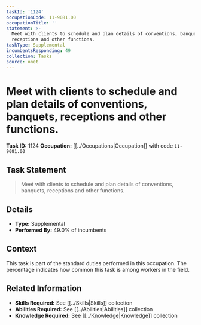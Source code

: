 ```yaml
---
taskId: '1124'
occupationCode: 11-9081.00
occupationTitle: ''
statement: >-
  Meet with clients to schedule and plan details of conventions, banquets,
  receptions and other functions.
taskType: Supplemental
incumbentsResponding: 49
collection: Tasks
source: onet
---
```

# Meet with clients to schedule and plan details of conventions, banquets, receptions and other functions.

**Task ID:** 1124
**Occupation:** [[../Occupations|Occupation]] with code `11-9081.00`

## Task Statement

> Meet with clients to schedule and plan details of conventions, banquets, receptions and other functions.

## Details

- **Type:** Supplemental
- **Performed By:** 49.0% of incumbents

## Context

This task is part of the standard duties performed in this occupation. The percentage indicates how common this task is among workers in the field.

## Related Information

- **Skills Required:** See [[../Skills|Skills]] collection
- **Abilities Required:** See [[../Abilities|Abilities]] collection
- **Knowledge Required:** See [[../Knowledge|Knowledge]] collection
